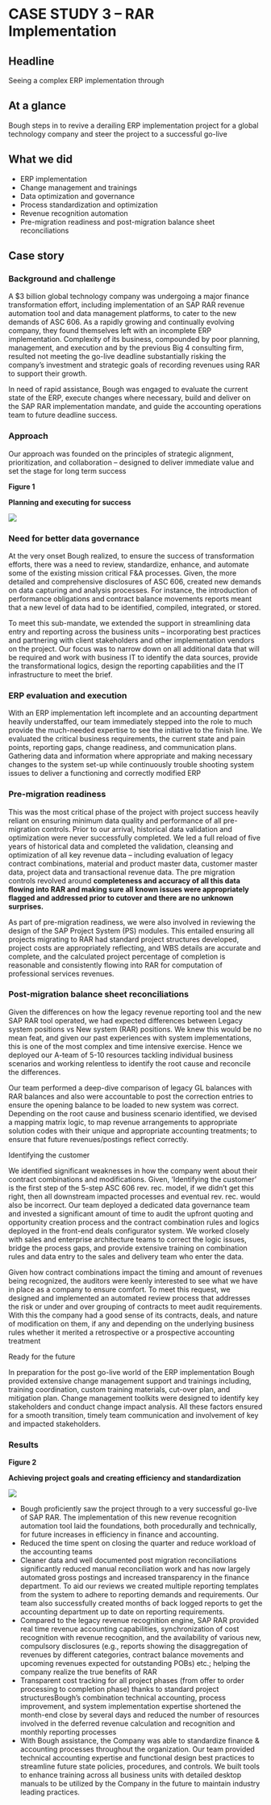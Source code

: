 
# **CASE STUDY 3 – RAR Implementation**

## Headline

Seeing a complex ERP implementation through

## At a glance

Bough steps in to revive a derailing ERP implementation project for a global technology company and steer the project to a successful go-live

## What we did

* ERP implementation
* Change management and trainings
* Data optimization and governance
* Process standardization and optimization
* Revenue recognition automation
* Pre-migration readiness and post-migration balance sheet reconciliations

## Case story

### Background and challenge

A $3 billion global technology company was undergoing a major finance transformation effort, including implementation of an SAP RAR revenue automation tool and data management platforms, to cater to the new demands of ASC 606. As a rapidly growing and continually evolving company, they found themselves left with an incomplete ERP implementation. Complexity of its business, compounded by poor planning, management, and execution and by the previous Big 4 consulting firm, resulted not meeting the go-live deadline substantially risking the company’s investment and strategic goals of recording revenues using RAR to support their growth.

In need of rapid assistance, Bough was engaged to evaluate the current state of the ERP, execute changes where necessary, build and deliver on the SAP RAR implementation mandate, and guide the accounting operations team to future deadline success.

### Approach

Our approach was founded on the principles of strategic alignment, prioritization, and collaboration – designed to deliver immediate value and set the stage for long term success

**Figure 1**

**Planning and executing for success**

![](/content/case-studies/images/CS4/0.jpg)

### Need for better data governance

At the very onset Bough realized, to ensure the success of transformation efforts, there was a need to review, standardize, enhance, and automate some of the existing mission critical F&A processes. Given, the more detailed and comprehensive disclosures of ASC 606, created new demands on data capturing and analysis processes. For instance, the introduction of performance obligations and contract balance movements reports meant that a new level of data had to be identified, compiled, integrated, or stored.

To meet this sub-mandate, we extended the support in streamlining data entry and reporting across the business units – incorporating best practices and partnering with client stakeholders and other implementation vendors on the project. Our focus was to narrow down on all additional data that will be required and work with business IT to identify the data sources, provide the transformational logics, design the reporting capabilities and the IT infrastructure to meet the brief.

### ERP evaluation and execution

With an ERP implementation left incomplete and an accounting department heavily understaffed, our team immediately stepped into the role to much provide the much-needed expertise to see the initiative to the finish line. We evaluated the critical business requirements, the current state and pain points, reporting gaps, change readiness, and communication plans. Gathering data and information where appropriate and making necessary changes to the system set-up while continuously trouble shooting system issues to deliver a functioning and correctly modified ERP

### Pre-migration readiness

This was the most critical phase of the project with project success heavily reliant on ensuring minimum data quality and performance of all pre-migration controls. Prior to our arrival, historical data validation and optimization were never successfully completed. We led a full reload of five years of historical data and completed the validation, cleansing and optimization of all key revenue data – including evaluation of legacy contract combinations, material and product master data, customer master data, project data and transactional revenue data. The pre migration controls revolved around **completeness and accuracy of all this data flowing into RAR and making sure all known issues were appropriately flagged and addressed prior to cutover and there are no unknown surprises.**

As part of pre-migration readiness, we were also involved in reviewing the design of the SAP Project System (PS) modules. This entailed ensuring all projects migrating to RAR had standard project structures developed, project costs are appropriately reflecting, and WBS details are accurate and complete, and the calculated project percentage of completion is reasonable and consistently flowing into RAR for computation of professional services revenues.

### Post-migration balance sheet reconciliations

Given the differences on how the legacy revenue reporting tool and the new SAP RAR tool operated, we had expected differences between Legacy system positions vs New system (RAR) positions. We knew this would be no mean feat, and given our past experiences with system implementations, this is one of the most complex and time intensive exercise. Hence we deployed our A-team of 5-10 resources tackling individual business scenarios and working relentless to identify the root cause and reconcile the differences.

Our team performed a deep-dive comparison of legacy GL balances with RAR balances and also were accountable to post the correction entries to ensure the opening balance to be loaded to new system was correct. Depending on the root cause and business scenario identified, we devised a mapping matrix logic, to map revenue arrangements to appropriate solution codes with their unique and appropriate accounting treatments; to ensure that future revenues/postings reflect correctly.

Identifying the customer

We identified significant weaknesses in how the company went about their contract combinations and modifications. Given, ‘Identifying the customer’ is the first step of the 5-step ASC 606 rev. rec. model, if we didn’t get this right, then all downstream impacted processes and eventual rev. rec. would also be incorrect. Our team deployed a dedicated data governance team and invested a significant amount of time to audit the upfront quoting and opportunity creation process and the contract combination rules and logics deployed in the front-end deals configurator system. We worked closely with sales and enterprise architecture teams to correct the logic issues, bridge the process gaps, and provide extensive training on combination rules and data entry to the sales and delivery team who enter the data.

Given how contract combinations impact the timing and amount of revenues being recognized, the auditors were keenly interested to see what we have in place as a company to ensure comfort. To meet this request, we designed and implemented an automated review process that addresses the risk or under and over grouping of contracts to meet audit requirements. With this the company had a good sense of its contracts, deals, and nature of modification on them, if any and depending on the underlying business rules whether it merited a retrospective or a prospective accounting treatment

Ready for the future

In preparation for the post go-live world of the ERP implementation Bough provided extensive change management support and trainings including, training coordination, custom training materials, cut-over plan, and mitigation plan. Change management toolkits were designed to identify key stakeholders and conduct change impact analysis. All these factors ensured for a smooth transition, timely team communication and involvement of key and impacted stakeholders.

### Results

**Figure 2**

**Achieving project goals and creating efficiency and standardization**

**![](/content/case-studies/images/CS4/1.jpg)**

* Bough proficiently saw the project through to a very successful go-live of SAP RAR. The implementation of this new revenue recognition automation tool laid the foundations, both procedurally and technically, for future increases in efficiency in finance and accounting.
* Reduced the time spent on closing the quarter and reduce workload of the accounting teams
* Cleaner data and well documented post migration reconciliations significantly reduced manual reconciliation work and has now largely automated gross postings and increased transparency in the finance department. To aid our reviews we created multiple reporting templates from the system to adhere to reporting demands and requirements. Our team also successfully created months of back logged reports to get the accounting department up to date on reporting requirements.
* Compared to the legacy revenue recognition engine, SAP RAR provided real time revenue accounting capabilities, synchronization of cost recognition with revenue recognition, and the availability of various new, compulsory disclosures (e.g., reports showing the disaggregation of revenues by different categories, contract balance movements and upcoming revenues expected for outstanding POBs) etc.; helping the company realize the true benefits of RAR
* Transparent cost tracking for all project phases (from offer to order processing to completion phase) thanks to standard project structuresBough’s combination technical accounting, process improvement, and system implementation expertise shortened the month-end close by several days and reduced the number of resources involved in the deferred revenue calculation and recognition and monthly reporting processes
* With Bough assistance, the Company was able to standardize finance & accounting processes throughout the organization. Our team provided technical accounting expertise and functional design best practices to streamline future state policies, procedures, and controls. We built tools to enhance training across all business units with detailed desktop manuals to be utilized by the Company in the future to maintain industry leading practices.
